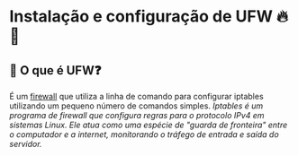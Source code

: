 # Instalação e configuração de UFW 🔥🧱

## 🧠 O que é UFW❓

É um [firewall](https://es.wikipedia.org/wiki/Cortafuegos_(inform%C3%A1tica)) que utiliza a linha de comando para configurar iptables utilizando um pequeno número de comandos simples.
*Iptables é um programa de firewall que configura regras para o protocolo IPv4 em sistemas Linux. Ele atua como uma espécie de "guarda de fronteira" entre o computador e a internet, monitorando o tráfego de entrada e saída do servidor.*


